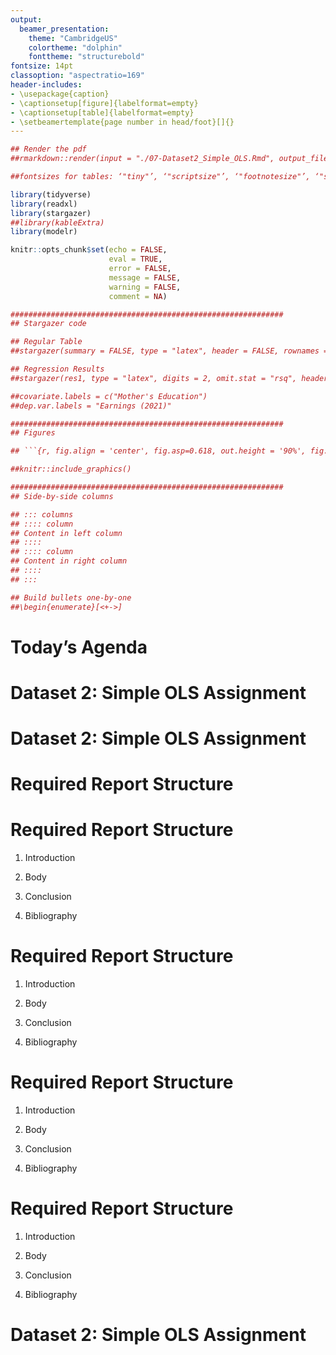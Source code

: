```yaml
---
output:
  beamer_presentation:
    theme: "CambridgeUS"
    colortheme: "dolphin"
    fonttheme: "structurebold"
fontsize: 14pt
classoption: "aspectratio=169"
header-includes:
- \usepackage{caption}
- \captionsetup[figure]{labelformat=empty}
- \captionsetup[table]{labelformat=empty}
- \setbeamertemplate{page number in head/foot}[]{}
---
```


```r
## Render the pdf
##rmarkdown::render(input = "./07-Dataset2_Simple_OLS.Rmd", output_file = "./07-Dataset2_Simple_OLS.pdf")

##fontsizes for tables: ‘"tiny"’, ‘"scriptsize"’, ‘"footnotesize"’, ‘"small"’, ‘"normalsize"’, ‘"large"’, ‘"Large"’, ‘"LARGE"’, ‘"huge"’, ‘"Huge"’

library(tidyverse)
library(readxl)
library(stargazer)
##library(kableExtra)
library(modelr)

knitr::opts_chunk$set(echo = FALSE,
                      eval = TRUE,
                      error = FALSE,
                      message = FALSE,
                      warning = FALSE,
                      comment = NA)

#############################################################
## Stargazer code

## Regular Table
##stargazer(summary = FALSE, type = "latex", header = FALSE, rownames = FALSE, float = FALSE)

## Regression Results
##stargazer(res1, type = "latex", digits = 2, omit.stat = "rsq", header = FALSE, font.size = "footnotesize", star.cutoffs = .05, notes = "*p < 0.05", notes.append = FALSE, dep.var.caption = "", float = FALSE)

##covariate.labels = c("Mother's Education")
##dep.var.labels = "Earnings (2021)"

#############################################################
## Figures

## ```{r, fig.align = 'center', fig.asp=0.618, out.height = '90%', fig.width = 5}

##knitr::include_graphics()

#############################################################
## Side-by-side columns

## ::: columns
## :::: column
## Content in left column
## ::::
## :::: column
## Content in right column
## ::::
## :::

## Build bullets one-by-one
##\begin{enumerate}[<+->]

```


# Today's Agenda

\vspace{.2in}

\begin{Large}
\textbf{Dataset 2}

\vspace{.15in}

Simple OLS Assignment

\end{Large}

\vspace{.5in}

\begin{center}
Justin Leinaweaver (Spring 2022)
\end{center}



# Dataset 2: Simple OLS Assignment

\begin{large}

\textbf{The Motivating Problem}

\begin{itemize}
\item Why do some countries attract greater levels of investment than others?
\end{itemize}

\vspace{.2in}

\textbf{Operationalizing the Outcome}

\begin{itemize}
\item Foreign direct investment, net inflows (BoP, current US\$)
\end{itemize}

\end{large}



# Dataset 2: Simple OLS Assignment

\begin{center}
\begin{huge}
Details on Moodle under the "Assignments" tab
\end{huge}
\end{center}


# Required Report Structure
\begin{Large}
1. Introduction

2. Body

3. Conclusion

4. Bibliography

\end{Large}



# Required Report Structure

1. Introduction
\begin{itemize}
\item What is the question?
\item Why should we care?
\item Thesis statement
\end{itemize}

2. Body

3. Conclusion

4. Bibliography



# Required Report Structure

1. Introduction

2. Body
\begin{itemize}
\item Each premise gets its own paragraph(s)
\item Each premise REQUIRES evidence
\end{itemize}

3. Conclusion

4. Bibliography



# Required Report Structure

1. Introduction

2. Body

3. Conclusion
\begin{itemize}
\item What did you find?
\item How confident are you in the results?
\end{itemize}

4. Bibliography



# Required Report Structure

1. Introduction

2. Body

3. Conclusion

4. Bibliography
\begin{itemize}
\item List the source of all external arguments and data used
\end{itemize}



# Dataset 2: Simple OLS Assignment

\begin{large}

\textbf{The Motivating Problem}

\begin{itemize}
\item Why do some countries attract greater levels of investment than others?
\end{itemize}

\vspace{.2in}

\textbf{Operationalizing the Outcome}

\begin{itemize}
\item Foreign direct investment, net inflows (BoP, current US\$)
\end{itemize}

\end{large}


